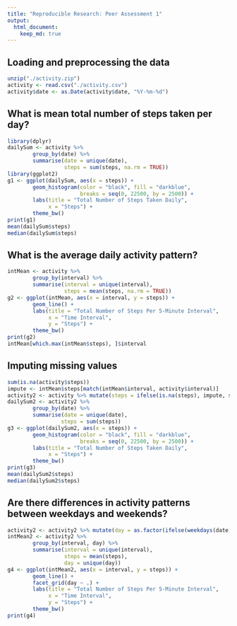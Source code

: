 ```yaml
---
title: "Reproducible Research: Peer Assessment 1"
output: 
  html_document:
    keep_md: true
---
```



## Loading and preprocessing the data
```r
unzip("./activity.zip")
activity <- read.csv("./activity.csv")
activity$date <- as.Date(activity$date, "%Y-%m-%d")
```

## What is mean total number of steps taken per day?
```r
library(dplyr)
dailySum <- activity %>%
        group_by(date) %>%
        summarise(date = unique(date),
                  steps = sum(steps, na.rm = TRUE))
library(ggplot2)
g1 <- ggplot(dailySum, aes(x = steps)) + 
        geom_histogram(color = "black", fill = "darkblue", 
                       breaks = seq(0, 22500, by = 2500)) + 
        labs(title = "Total Number of Steps Taken Daily", 
             x = "Steps") + 
        theme_bw()
print(g1)
mean(dailySum$steps)
median(dailySum$steps)
```

## What is the average daily activity pattern?
```r
intMean <- activity %>%
        group_by(interval) %>%
        summarise(interval = unique(interval),
                  steps = mean(steps, na.rm = TRUE))
g2 <- ggplot(intMean, aes(x = interval, y = steps)) + 
        geom_line() + 
        labs(title = "Total Number of Steps Per 5-Minute Interval", 
             x = "Time Interval", 
             y = "Steps") + 
        theme_bw()
print(g2)
intMean[which.max(intMean$steps), ]$interval
```

## Imputing missing values
```r
sum(is.na(activity$steps))
impute <- intMean$steps[match(intMean$interval, activity$interval)]
activity2 <- activity %>% mutate(steps = ifelse(is.na(steps), impute, steps))
dailySum2 <- activity2 %>%
        group_by(date) %>%
        summarise(date = unique(date),
                 steps = sum(steps))
g3 <- ggplot(dailySum2, aes(x = steps)) + 
        geom_histogram(color = "black", fill = "darkblue", 
                       breaks = seq(0, 22500, by = 2500)) + 
        labs(title = "Total Number of Steps Taken Daily", 
             x = "Steps") + 
        theme_bw()
print(g3)
mean(dailySum2$steps)
median(dailySum2$steps)
```


## Are there differences in activity patterns between weekdays and weekends?
```r
activity2 <- activity2 %>% mutate(day = as.factor(ifelse(weekdays(date) %in% c("Saturday", "Sunday"), "weekend", "weekday")))
intMean2 <- activity2 %>%
        group_by(interval, day) %>%
        summarise(interval = unique(interval),
                  steps = mean(steps),
                  day = unique(day))
g4 <- ggplot(intMean2, aes(x = interval, y = steps)) + 
        geom_line() +
        facet_grid(day ~ .) +
        labs(title = "Total Number of Steps Per 5-Minute Interval", 
             x = "Time Interval", 
             y = "Steps") + 
        theme_bw()
print(g4)
```